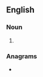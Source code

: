 {{also|éclairs}}
==English==

===Noun===
{{head|en|noun form}}

# {{plural of|en|eclair}}

===Anagrams===
* {{anagrams|en|a=aceilrs|claires|scalier}}